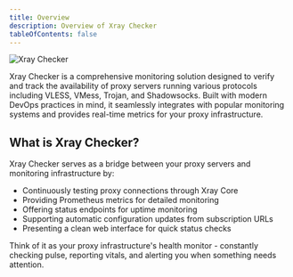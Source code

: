 ```yaml
---
title: Overview
description: Overview of Xray Checker
tableOfContents: false
---
```


![Xray Checker](../../../../.github/screen/xray-checker.png)

Xray Checker is a comprehensive monitoring solution designed to verify and track the availability of proxy servers running various protocols including VLESS, VMess, Trojan, and Shadowsocks. Built with modern DevOps practices in mind, it seamlessly integrates with popular monitoring systems and provides real-time metrics for your proxy infrastructure.

## What is Xray Checker?

Xray Checker serves as a bridge between your proxy servers and monitoring infrastructure by:

- Continuously testing proxy connections through Xray Core
- Providing Prometheus metrics for detailed monitoring
- Offering status endpoints for uptime monitoring
- Supporting automatic configuration updates from subscription URLs
- Presenting a clean web interface for quick status checks

Think of it as your proxy infrastructure's health monitor - constantly checking pulse, reporting vitals, and alerting you when something needs attention.
